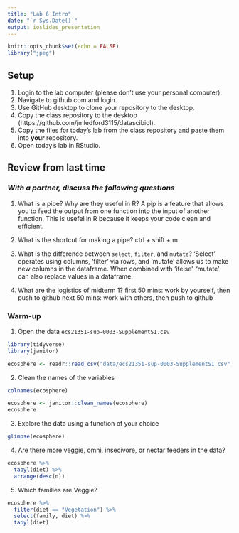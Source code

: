 ```yaml
---
title: "Lab 6 Intro"
date: "`r Sys.Date()`"
output: ioslides_presentation
---
```


```r
knitr::opts_chunk$set(echo = FALSE)
library("jpeg")
```

## Setup
1. Login to the lab computer (please don't use your personal computer).  
2. Navigate to github.com and login.   
2. Use GitHub desktop to clone your repository to the desktop.   
5. Copy the class repository to the desktop (https://github.com/jmledford3115/datascibiol).  
6. Copy the files for today's lab from the class repository and paste them into **your** repository.  
7. Open today's lab in RStudio.  

## Review from last time
### *With a partner, discuss the following questions*
1. What is a pipe? Why are they useful in R?
A pip is a feature that allows you to feed the output from one function into the input of another function. This is usefel in R because it keeps your code clean and efficient.

2. What is the shortcut for making a pipe?
ctrl + shift + m

3. What is the difference between `select`, `filter`, and `mutate`?
'Select' operates using columns, 'filter' via rows, and 'mutate' allows us to make new columns in the dataframe. When combined with 'ifelse', 'mutate' can also replace values in a dataframe. 

4. What are the logistics of midterm 1?
first 50 mins: work by yourself, then push to github
next 50 mins: work with others, then push to github

### Warm-up
1. Open the data `ecs21351-sup-0003-SupplementS1.csv`
```r
library(tidyverse)
library(janitor)
```
```r
ecosphere <- readr::read_csv("data/ecs21351-sup-0003-SupplementS1.csv", skip =2)
```

2. Clean the names of the variables
```r
colnames(ecosphere)
```
```r
ecosphere <- janitor::clean_names(ecosphere)
ecosphere
```

3. Explore the data using a function of your choice
```r
glimpse(ecosphere)
```

4. Are there more veggie, omni, insecivore, or nectar feeders in the data?
```r
ecosphere %>% 
  tabyl(diet) %>% 
  arrange(desc(n))
```

5. Which families are Veggie?
```r
ecosphere %>% 
  filter(diet == "Vegetation") %>% 
  select(family, diet) %>% 
  tabyl(diet)
```

